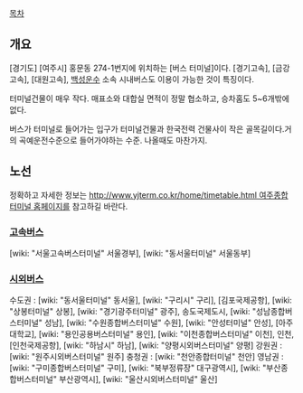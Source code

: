 [[목차]]
== 개요 ==
[경기도] [여주시] 홍문동 274-1번지에 위치하는 [버스 터미널]이다. [경기고속], [금강고속], [대원고속], [[백성운수]] 소속 시내버스도 이용이 가능한 것이 특징이다.

터미널건물이 매우 작다. 매표소와 대합실 면적이 정말 협소하고, 승차홈도 5~6개밖에 없다.

버스가 터미널로 들어가는 입구가 터미널건물과 한국전력 건물사이 작은 골목길이다.거의 곡예운전수준으로 들어가야하는 수준. 나올때도 마찬가지.

== 노선 ==
정확하고 자세한 정보는 [[http://www.yjterm.co.kr/home/timetable.html 여주종합터미널 홈페이지]]를 참고하길 바란다.

=== [[고속버스]] ===
[wiki: "서울고속버스터미널" 서울경부], [wiki: "동서울터미널" 서울동부]

=== [[시외버스]] ===
수도권 : [wiki: "동서울터미널" 동서울], [wiki: "구리시" 구리], [김포국제공항], [wiki: "상봉터미널" 상봉], [wiki: "경기광주터미널" 광주], 송도국제도시, [wiki: "성남종합버스터미널" 성남], [wiki: "수원종합버스터미널" 수원], [wiki: "안성터미널" 안성], [아주대학교], [wiki: "용인공용버스터미널" 용인], [wiki: "이천종합버스터미널" 이천], 인천, [인천국제공항], [wiki: "하남시" 하남], [wiki: "양평시외버스터미널" 양평] 
강원권 : [wiki: "원주시외버스터미널" 원주]
충청권 : [wiki: "천안종합터미널" 천안] 
영남권 : [wiki: "구미종합버스터미널" 구미], [wiki: "북부정류장" 대구광역시], [wiki: "부산종합버스터미널" 부산광역시], [wiki: "울산시외버스터미널" 울산]

